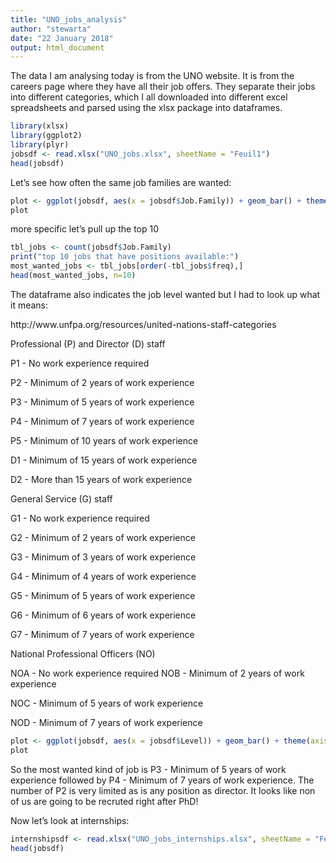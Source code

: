 ```yaml
---
title: "UNO_jobs_analysis"
author: "stewarta"
date: "22 January 2018"
output: html_document
---
```


The data I am analysing today is from the UNO website. It is from the careers page where they have all their job offers. They separate their jobs into different categories, which I all downloaded into different excel spreadsheets and parsed using the xlsx package into dataframes.

```r
library(xlsx)
library(ggplot2)
library(plyr)
jobsdf <- read.xlsx("UNO_jobs.xlsx", sheetName = "Feuil1")
head(jobsdf)
```

Let's see how often the same job families are wanted:

```r
plot <- ggplot(jobsdf, aes(x = jobsdf$Job.Family)) + geom_bar() + theme(axis.text.x  = element_text(angle=90, vjust=0, hjust = 1))
plot
```

more specific let's pull up the top 10

```r
tbl_jobs <- count(jobsdf$Job.Family)
print("top 10 jobs that have positions available:")
most_wanted_jobs <- tbl_jobs[order(-tbl_jobs$freq),]
head(most_wanted_jobs, n=10)
```

The dataframe also indicates the job level wanted but I had to look up what it means:

http://www.unfpa.org/resources/united-nations-staff-categories

Professional  (P) and Director (D) staff

P1 - No work experience required

P2 - Minimum of 2 years of work experience

P3 - Minimum of 5 years of work experience

P4 - Minimum of 7 years of work experience

P5 - Minimum of 10 years of work experience

D1 - Minimum of 15 years of work experience

D2 - More than 15 years of work experience

General Service  (G) staff

G1 - No work experience required

G2 - Minimum of 2 years of work experience

G3 - Minimum of 3 years of work experience

G4 - Minimum of 4 years of work experience

G5 - Minimum of 5 years of work experience

G6 - Minimum of 6 years of work experience

G7 - Minimum of 7 years of work experience

National Professional  Officers (NO)

NOA - No work experience required
NOB - Minimum of 2 years of work experience

NOC - Minimum of 5 years of work experience

NOD - Minimum of 7 years of work experience

```r
plot <- ggplot(jobsdf, aes(x = jobsdf$Level)) + geom_bar() + theme(axis.text.x  = element_text(angle=90, vjust=0, hjust = 1))
plot

```

So the most wanted kind of job is P3 - Minimum of 5 years of work experience followed by P4 - Minimum of 7 years of work experience. The number of P2 is very limited as is any position as director. It looks like non of us are going to be recruted right after PhD!

Now let's look at internships:

```r
internshipsdf <- read.xlsx("UNO_jobs_internships.xlsx", sheetName = "Feuil1")
head(jobsdf)
```